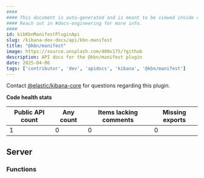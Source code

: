 ```yaml
---
####
#### This document is auto-generated and is meant to be viewed inside our experimental, new docs system.
#### Reach out in #docs-engineering for more info.
####
id: kibKbnManifestPluginApi
slug: /kibana-dev-docs/api/kbn-manifest
title: "@kbn/manifest"
image: https://source.unsplash.com/400x175/?github
description: API docs for the @kbn/manifest plugin
date: 2025-04-06
tags: ['contributor', 'dev', 'apidocs', 'kibana', '@kbn/manifest']
---
```




Contact [@elastic/kibana-core](https://github.com/orgs/elastic/teams/kibana-core) for questions regarding this plugin.

**Code health stats**

| Public API count  | Any count | Items lacking comments | Missing exports |
|-------------------|-----------|------------------------|-----------------|
| 1 | 0 | 0 | 0 |

## Server

### Functions
<DocDefinitionList data={kbnManifestObj.server.functions}/>

